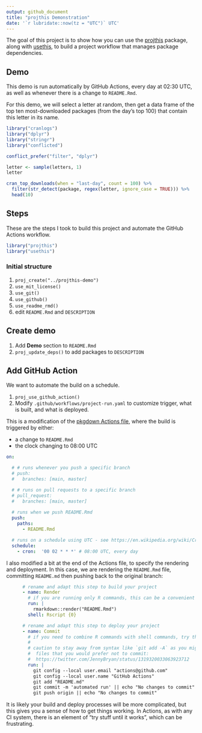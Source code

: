 ```yaml
---
output: github_document
title: "projthis Demonstration"
date: '`r lubridate::now(tz = "UTC")` UTC'
---
```


<!-- README.md is generated from README.Rmd. Please edit that file -->

<!-- badges: start -->
<!-- badges: end -->

The goal of this project is to show how you can use the [projthis]() package, along with [usethis](), to build a project workflow that manages package dependencies. 

## Demo

This demo is run automatically by GitHub Actions, every day at 02:30 UTC, as well as whenever there is a change to `README.Rmd`.

For this demo, we will select a letter at random, then get a data frame of the top ten most-downloaded packages (from the day's top 100) that contain this letter in its name. 

```r
library("cranlogs")
library("dplyr")
library("stringr")
library("conflicted")

conflict_prefer("filter", "dplyr")
```

```r
letter <- sample(letters, 1)
letter
```

```r
cran_top_downloads(when = "last-day", count = 100) %>%
  filter(str_detect(package, regex(letter, ignore_case = TRUE))) %>%
  head(10)
```

## Steps

These are the steps I took to build this project and automate the GitHub Actions workflow.

```r
library("projthis")
library("usethis")
```

### Initial structure

1. `proj_create("../projthis-demo")`
1. `use_mit_license()`
1. `use_git()`
1. `use_github()`
1. `use_readme_rmd()`
1. edit `README.Rmd` and `DESCRIPTION` 

## Create demo

1. Add **Demo** section to `README.Rmd`
1. `proj_update_deps()` to add packages to `DESCRIPTION`

## Add GitHub Action

We want to automate the build on a schedule. 

1. `proj_use_github_action()`
1. Modify `.github/workflows/project-run.yaml` to customize trigger, what is built, and what is deployed.

This is a modification of the [pkgdown Actions file](https://github.com/r-lib/actions/blob/v2/examples/pkgdown.yaml), where the build is triggered by either:

- a change to `README.Rmd`
- the clock changing to 08:00 UTC

```yaml
on:

  # # runs whenever you push a specific branch
  # push:
  #   branches: [main, master]

  # # runs on pull requests to a specific branch
  # pull_request:
  #   branches: [main, master]
  
  # runs when we push README.Rmd
  push:
    paths:
      - README.Rmd

  # runs on a schedule using UTC - see https://en.wikipedia.org/wiki/Cron
  schedule:
    - cron:  '00 02 * * *' # 08:00 UTC, every day
```

I also modified a bit at the end of the Actions file, to specify the rendering and deployment. In this case, we are rendering the `README.Rmd` file, committing `README.md` then pushing back to the original branch:

```yaml
      # rename and adapt this step to build your project
      - name: Render
        # if you are running only R commands, this can be a convenient syntax
        run: |
          rmarkdown::render("README.Rmd")
        shell: Rscript {0}

      # rename and adapt this step to deploy your project
      - name: Commit
        # if you need to combine R commands with shell commands, try this syntax
        #
        # caution to stay away from syntax like `git add -A` as you might be committing
        #  files that you would prefer not to commit:
        #  https://twitter.com/JennyBryan/status/1319320033063923712
        run: |
          git config --local user.email "actions@github.com"
          git config --local user.name "GitHub Actions"
          git add "README.md"
          git commit -m 'automated run' || echo "No changes to commit"
          git push origin || echo "No changes to commit"
```

It is likely your build and deploy processes will be more complicated, but this gives you a sense of how to get things working.
In Actions, as with any CI system, there is an element of "try stuff until it works", which can be frustrating.

